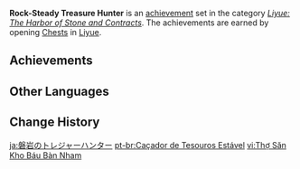 {{Achievement Set Infobox
|primogems    = {{Achievement/Primogems|Rock-Steady Treasure Hunter}}
|total        = {{Achievement/Total|Rock-Steady Treasure Hunter}}
|category     = Liyue: The Harbor of Stone and Contracts
}}
'''Rock-Steady Treasure Hunter''' is an [[achievement]] set in the category ''[[Liyue: The Harbor of Stone and Contracts]]''. The achievements are earned by opening [[Chests]] in [[Liyue]].

==Achievements==
{{Achievements by Category Table|Rock-Steady Treasure Hunter}}
<!--
==Notes==

==Trivia==
-->
==Other Languages==
{{Other Languages
|en      = Rock-Steady Treasure Hunter
|zhs     = 磐岩的寻宝者
|zhs_rm  = Pányán de Xún​bǎozhě
|zht     = 磐岩的尋寶者
|zht_rm  = Pányán de Xún​bǎozhě
|zh_tl   = 
|ja      = 磐岩のトレジャーハンター
|ja_rm   = Bangan no Torejaa Hantaa
|ja_tl   = 
|ko      = 반암의 트레저헌터
|ko_rm   = Banam-ui Teurejeoheonteo
|ko_tl   = Treasure Hunter of Porphyry
|es      = Cazador de tesoros firme como la roca
|es_tl   = Treasure Hunter Firm as the Rock
|fr      = Chasse aux trésors sur les terres rocheuses
|fr_tl   = Treasure Hunting on the Rocky Lands
|ru      = В поисках сокровищ камня
|ru_tl   = Searching for Rock Treasures
|th      = นักล่าสมบัติผู้มั่นคงดุจหินผา
|th_rm   = 
|th_tl   = 
|vi      = Thợ Săn Kho Báu Bàn Nham
|vi_tl   = 
|de      = Auf Schatzsuche den Felsen hinterher
|de_tl   = On Treasure Hunt Following the Rocks
|id      = Pemburu Harta Seteguh Batu
|id_tl   = Rock-Steady Treasure Hunter
|pt      = Caçador de Tesouros Estável
|pt_tl   = 
|tr      = Kaya Gibi Sağlam Hazine Avcısı
|tr_tl   = Treasure Hunter Solid As a Rock
|it      = Caccia al tesoro nella Terra della Roccia
|it_tl   = 
}}

==Change History==
{{Change History|1.0}}
<!--
==References==
{{Reflist}}
-->

[[ja:磐岩のトレジャーハンター]]
[[pt-br:Caçador de Tesouros Estável]]
[[vi:Thợ Săn Kho Báu Bàn Nham]]